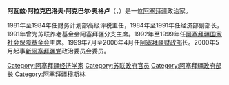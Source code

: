 {{Infobox Minister
| image = Replace this image male.svg <!-- only free-content images are allowed for depicting living people - see [[WP:NONFREE|WP:NONFREE]] --> |
| name          = 阿瓦兹·阿拉克巴洛夫<br/> <small>Əvəz Ələkbərov</small>
| image          = Aaalakbarov2017.jpg|thumb|400px
| nationality   = {{flagicon|Azerbaijan}} [[阿塞拜疆|阿塞拜疆]]
| order         = [[阿塞拜疆财政部|阿塞拜疆财政部]]部长
| term_start    = 1999年7月11日
| term_end      = 2006年4月18日
| president     = [[盖达尔·阿利耶夫|盖达尔·阿利耶夫]] <br> [[伊尔哈姆·阿利耶夫|伊尔哈姆·阿利耶夫]]
| predecessor   = [[菲克拉特·优素福夫|菲克拉特·优素福夫]]
| successor     = [[萨米尔·沙里福夫|萨米尔·沙里福夫]]
| office2       = 
| term_start2    = 
| term_end2      = 
| president2     = 
| predecessor2   = 
| successor2     = 
| birth_date    = {{Birth date and age|1952|7|23}}
| birth_place   = {{flagicon|USSR}}[[苏联|苏联]][[亚美尼亚苏维埃社会主义共和国|亚美尼亚苏维埃社会主义共和国]][[昌巴拉克|克拉斯诺谢尔斯克]]
| party         = [[新阿塞拜疆党|新阿塞拜疆党]]
| spouse        = Sevda Alakbarova
| children      = Elnur Alakbarov <br> Zaur Alakbarov
| residence     = {{flagicon|Azerbaijan}}[[阿塞拜疆|阿塞拜疆]][[巴库|巴库]]
| alma_mater    = [[阿塞拜疆国立经济大学|阿塞拜疆国立经济大学]]
| occupation    = 政治家、科学家
| profession    = [[经济学|经济学]]
| religion      = [[穆斯林|穆斯林]]
}}
'''阿瓦兹·阿拉克巴洛夫·阿克巴尔·奥格卢'''（{{lang-az|Əvəz Ələkbərov Əkbər oğlu}}，{{bd|1952年|6月23日||}}）是一位[[阿塞拜疆|阿塞拜疆]]政治家。

1981年至1984年任财务计划部高级评税主任，1984年至1991年任经济部副部长，1991年曾为苏联养老基金会阿塞拜疆分支主席。1992年至1999年任[[阿塞拜疆国家社会保障基金会|阿塞拜疆国家社会保障基金会]]主席。1999年7月至2006年4月任[[阿塞拜疆财政部|阿塞拜疆财政部]]长。2000年5月起事[[新阿塞拜疆党|新阿塞拜疆党]]政治委员会委员。

{{DEFAULTSORT: Alakbarov, Alvaz}}

[[Category:阿塞拜疆经济学家|Category:阿塞拜疆经济学家]]
[[Category:苏联政府官员|Category:苏联政府官员]]
[[Category:阿塞拜疆政府部长|Category:阿塞拜疆政府部长]]
[[Category:阿塞拜疆穆斯林|Category:阿塞拜疆穆斯林]]
